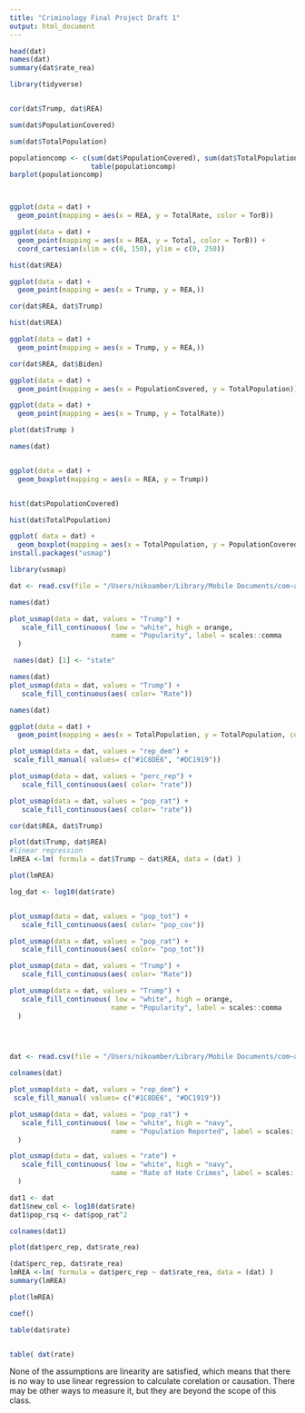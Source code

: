 ```yaml
---
title: "Criminology Final Project Draft 1"
output: html_document
---
```


```r

head(dat)
names(dat)
summary(dat$rate_rea)

library(tidyverse)


cor(dat$Trump, dat$REA)

sum(dat$PopulationCovered)

sum(dat$TotalPopulation)

populationcomp <- c(sum(dat$PopulationCovered), sum(dat$TotalPopulation))
                    table(populationcomp)
barplot(populationcomp)



ggplot(data = dat) +
  geom_point(mapping = aes(x = REA, y = TotalRate, color = TorB))

ggplot(data = dat) +
  geom_point(mapping = aes(x = REA, y = Total, color = TorB)) +
  coord_cartesian(xlim = c(0, 150), ylim = c(0, 250))

hist(dat$REA)

ggplot(data = dat) +
  geom_point(mapping = aes(x = Trump, y = REA,))

cor(dat$REA, dat$Trump)

hist(dat$REA)

ggplot(data = dat) +
  geom_point(mapping = aes(x = Trump, y = REA,))

cor(dat$REA, dat$Biden)

ggplot(data = dat) +
  geom_point(mapping = aes(x = PopulationCovered, y = TotalPopulation))

ggplot(data = dat) +
  geom_point(mapping = aes(x = Trump, y = TotalRate))

plot(dat$Trump )

names(dat)


ggplot(data = dat) +
  geom_boxplot(mapping = aes(x = REA, y = Trump))


hist(dat$PopulationCovered)

hist(dat$TotalPopulation)

ggplot( data = dat) +
  geom_boxplot(mapping = aes(x = TotalPopulation, y = PopulationCovered))
install.packages("usmap")

library(usmap)

dat <- read.csv(file = "/Users/nikoamber/Library/Mobile Documents/com~apple~CloudDocs/Penn/Freshman Fall/Criminology/Final Data - Final Project Data with Rates.csv")

names(dat)

plot_usmap(data = dat, values = "Trump") +
   scale_fill_continuous( low = "white", high = orange, 
                         name = "Popularity", label = scales::comma
  )

 names(dat) [1] <- "state"

names(dat)
plot_usmap(data = dat, values = "Trump") +
   scale_fill_continuous(aes( color= "Rate"))

names(dat)

ggplot(data = dat) +
  geom_point(mapping = aes(x = TotalPopulation, y = TotalPopulation, color = PopulationCovered))

plot_usmap(data = dat, values = "rep_dem") +
 scale_fill_manual( values= c("#1C8DE6", "#DC1919"))

plot_usmap(data = dat, values = "perc_rep") +
   scale_fill_continuous(aes( color= "rate"))

plot_usmap(data = dat, values = "pop_rat") +
   scale_fill_continuous(aes( color= "rate"))

cor(dat$REA, dat$Trump)

plot(dat$Trump, dat$REA)
#linear regression 
lmREA <-lm( formula = dat$Trump ~ dat$REA, data = (dat) )

plot(lmREA)

log_dat <- log10(dat$rate)


plot_usmap(data = dat, values = "pop_tot") +
   scale_fill_continuous(aes( color= "pop_cov"))

plot_usmap(data = dat, values = "pop_rat") +
   scale_fill_continuous(aes( color= "pop_tot"))

plot_usmap(data = dat, values = "Trump") +
   scale_fill_continuous(aes( color= "Rate"))

plot_usmap(data = dat, values = "Trump") +
   scale_fill_continuous( low = "white", high = orange, 
                         name = "Popularity", label = scales::comma
  )


   
```

```r
dat <- read.csv(file = "/Users/nikoamber/Library/Mobile Documents/com~apple~CloudDocs/Penn/Freshman Fall/Criminology/Final Data - Final Project Data with Rates.csv")

colnames(dat)

plot_usmap(data = dat, values = "rep_dem") +
 scale_fill_manual( values= c("#1C8DE6", "#DC1919"))


```
```r
plot_usmap(data = dat, values = "pop_rat") +
   scale_fill_continuous( low = "white", high = "navy", 
                         name = "Population Reported", label = scales::comma
  )
```
```r


plot_usmap(data = dat, values = "rate") +
   scale_fill_continuous( low = "white", high = "navy", 
                         name = "Rate of Hate Crimes", label = scales::comma
  )

dat1 <- dat
dat1$new_col <- log10(dat$rate)
dat1$pop_rsq <- dat$pop_rat^2

colnames(dat1)

plot(dat$perc_rep, dat$rate_rea)

(dat$perc_rep, dat$rate_rea)
lmREA <-lm( formula = dat$perc_rep ~ dat$rate_rea, data = (dat) )
summary(lmREA)

plot(lmREA)

coef()

table(dat$rate)


table( dat(rate)

```

None of the assumptions are linearity are satisfied, which means that there is no way to use linear regression to calculate corelation or causation. There may be other ways to measure it, but they are beyond the scope of this class. 

